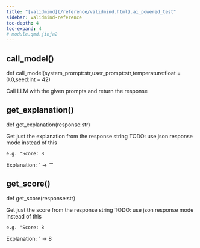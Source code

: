 ```yaml
---
title: "[validmind](/reference/validmind.html).ai_powered_test"
sidebar: validmind-reference
toc-depth: 4
toc-expand: 4
# module.qmd.jinja2
---
```


<!-- function.qmd.jinja2 -->

## call_model[()]{.muted}

<!-- signatures.jinja2 -->

::: {.signature}

<span class="kw">def</span> <span class="name">call_model</span>(<span class="param"><span class="n">system_prompt</span><span class="p">:</span><span class="n">str</span><span class="muted">,</span></span><span class="param"><span class="n">user_prompt</span><span class="p">:</span><span class="n">str</span><span class="muted">,</span></span><span class="param"><span class="n">temperature</span><span class="p">:</span><span class="n">float</span><span class="o"> = </span><span class="kc">0.0</span><span class="muted">,</span></span><span class="param"><span class="n">seed</span><span class="p">:</span><span class="n">int</span><span class="o"> = </span><span class="kc">42</span></span>)</span>

:::

<!-- docstring.jinja2 -->

Call LLM with the given prompts and return the response

<!-- function.qmd.jinja2 -->

## get_explanation[()]{.muted}

<!-- signatures.jinja2 -->

::: {.signature}

<span class="kw">def</span> <span class="name">get_explanation</span>(<span class="param"><span class="n">response</span><span class="p">:</span><span class="n">str</span></span>)</span>

:::

<!-- docstring.jinja2 -->

Get just the explanation from the response string TODO: use json response mode instead of this

```
e.g. "Score: 8
```

Explanation: <some-explanation>" -> "<some-explanation>"

<!-- function.qmd.jinja2 -->

## get_score[()]{.muted}

<!-- signatures.jinja2 -->

::: {.signature}

<span class="kw">def</span> <span class="name">get_score</span>(<span class="param"><span class="n">response</span><span class="p">:</span><span class="n">str</span></span>)</span>

:::

<!-- docstring.jinja2 -->

Get just the score from the response string TODO: use json response mode instead of this

```
e.g. "Score: 8
```

Explanation: <some-explanation>" -> 8
